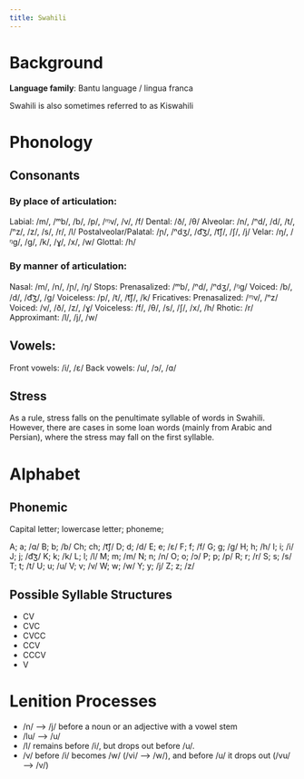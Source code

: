 ```yaml
---
title: Swahili
---
```


# Background

**Language family**: Bantu language / lingua franca

Swahili is also sometimes referred to as Kiswahili

# Phonology

## Consonants

### By place of articulation:

Labial: /m/, /ᵐb/, /b/, /p/, /ᶬv/, /v/, /f/
Dental: /ð/, /θ/
Alveolar: /n/, /ⁿd/, /d/, /t/, /ⁿz/, /z/, /s/, /r/, /l/
Postalveolar/Palatal: /ɲ/, /ⁿdʒ/, /d͡ʒ/, /t͡ʃ/, /ʃ/, /j/
Velar: /ŋ/, /ᵑɡ/, /ɡ/, /k/, /ɣ/, /x/, /w/
Glottal: /h/

### By manner of articulation:

Nasal: /m/, /n/, /ɲ/, /ŋ/
Stops:
  Prenasalized: /ᵐb/, /ⁿd/, /ⁿdʒ/, /ᵑɡ/
  Voiced: /b/, /d/, /d͡ʒ/, /ɡ/
  Voiceless: /p/, /t/, /t͡ʃ/, /k/
Fricatives:
  Prenasalized: /ᶬv/, /ⁿz/
  Voiced: /v/, /ð/, /z/, /ɣ/
  Voiceless: /f/, /θ/, /s/, /ʃ/, /x/, /h/
Rhotic: /r/
Approximant: /l/, /j/, /w/


## Vowels:

Front vowels: /i/, /ɛ/
Back vowels: /u/, /ɔ/, /ɑ/

## Stress

As a rule, stress falls on the penultimate syllable of words in Swahili. However, there are cases in some loan words (mainly from Arabic and Persian), where the stress may fall on the first syllable.

# Alphabet

## Phonemic

Capital letter; lowercase letter; phoneme;

A; a; /ɑ/
B; b; /b/
Ch; ch; /t͡ʃ/
D; d; /d/
E; e; /ɛ/
F; f; /f/
G; g; /g/
H; h; /h/
I; i; /i/
J; j; /d͡ʒ/
K; k; /k/
L; l; /l/
M; m; /m/
N; n; /n/
O; o; /ɔ/
P; p; /p/
R; r; /r/
S; s; /s/
T; t; /t/
U; u; /u/
V; v; /v/
W; w; /w/
Y; y; /j/
Z; z; /z/

## Possible Syllable Structures
- CV
- CVC
- CVCC
- CCV
- CCCV
- V

# Lenition Processes

* /n/ ---> /j/ before a noun or an adjective with a vowel stem
* /lu/ --> /u/
* /l/ remains before /i/, but drops out before /u/.
* /v/ before /i/ becomes /w/ (/vi/ --> /w/), and before /u/ it drops out (/vu/ --> /v/)
